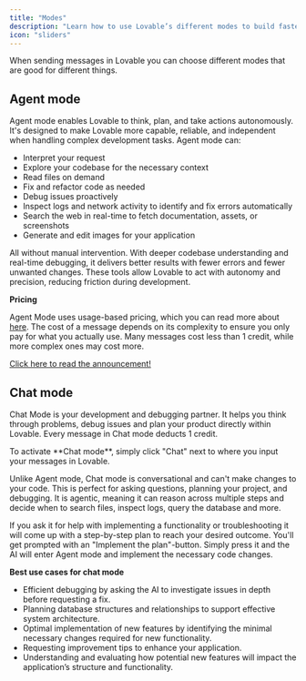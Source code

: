 ```yaml
---
title: "Modes"
description: "Learn how to use Lovable’s different modes to build faster and smarter."
icon: "sliders"
---
```


When sending messages in Lovable you can choose different modes that are good for different things.

## Agent mode

Agent mode enables Lovable to think, plan, and take actions autonomously. It's designed to make Lovable more capable, reliable, and independent when handling complex development tasks.
Agent mode can:

- Interpret your request
- Explore your codebase for the necessary context
- Read files on demand
- Fix and refactor code as needed
- Debug issues proactively
- Inspect logs and network activity to identify and fix errors automatically
- Search the web in real-time to fetch documentation, assets, or screenshots
- Generate and edit images for your application

All without manual intervention. With deeper codebase understanding and real-time debugging, it delivers better results with fewer errors and fewer unwanted changes.
These tools allow Lovable to act with autonomy and precision, reducing friction during development.

**Pricing**

Agent Mode uses usage-based pricing, which you can read more about [here](/introduction/plans-and-credits#credit-usage). The cost of a message depends on its complexity to ensure you only pay for what you actually use.
Many messages cost less than 1 credit, while more complex ones may cost more.

[Click here to read the announcement\!](https://lovable.dev/blog/agent)

## Chat mode

Chat Mode is your development and debugging partner. It helps you think through problems, debug issues and plan your product directly within Lovable.
Every message in Chat mode deducts 1 credit.

<Card title="Activate Chat mode" img="/assets/features/images/chat-mode-edit.png">
  To activate **Chat mode**, simply click "Chat" next to where you input your messages in Lovable.
</Card>

Unlike Agent mode, Chat mode is conversational and can't make changes to your code. This is perfect for asking questions, planning your project, and debugging.
It is agentic, meaning it can reason across multiple steps and decide when to search files, inspect logs, query the database and more.

If you ask it for help with implementing a functionality or troubleshooting it will come up with a step-by-step plan to reach your desired outcome.
You'll get prompted with an "Implement the plan"-button. Simply press it and the AI will enter Agent mode and implement the necessary code changes.

**Best use cases for chat mode**

- Efficient debugging by asking the AI to investigate issues in depth before requesting a fix.
- Planning database structures and relationships to support effective system architecture.
- Optimal implementation of new features by identifying the minimal necessary changes required for new functionality.
- Requesting improvement tips to enhance your application.
- Understanding and evaluating how potential new features will impact the application’s structure and functionality.